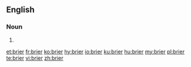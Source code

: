 ==English==

===Noun===
{{en-noun}}

# {{alternative spelling of|briar|lang=en}}

[[et:brier]]
[[fr:brier]]
[[ko:brier]]
[[hy:brier]]
[[io:brier]]
[[ku:brier]]
[[hu:brier]]
[[my:brier]]
[[pl:brier]]
[[te:brier]]
[[vi:brier]]
[[zh:brier]]